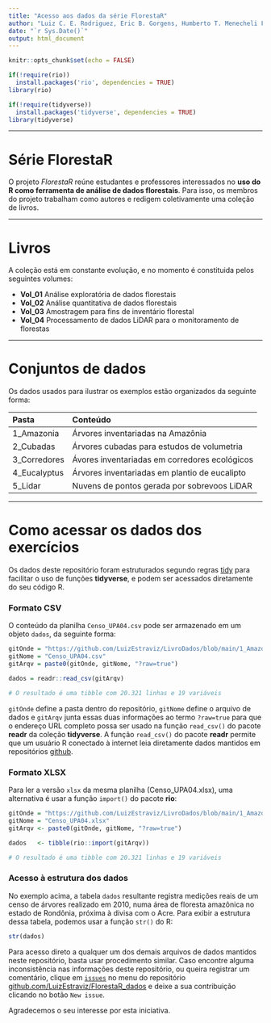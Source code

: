 ```yaml
---
title: "Acesso aos dados da série FlorestaR"
author: "Luiz C. E. Rodriguez, Eric B. Gorgens, Humberto T. Menecheli Filho, Nathan O. Barreto, João V.L. Marinho, Arthur K. Sanchez, José J. Monteiro"
date: "`r Sys.Date()`"
output: html_document
---
```


```r
knitr::opts_chunk$set(echo = FALSE)

if(!require(rio))
  install.packages('rio', dependencies = TRUE)
library(rio)

if(!require(tidyverse))
  install.packages('tidyverse', dependencies = TRUE)
library(tidyverse)

```

------------------------------------------------------------------------

# Série FlorestaR

O projeto *FlorestaR* reúne estudantes e professores interessados no **uso do R como ferramenta de análise de dados florestais**. Para isso, os membros do projeto trabalham como autores e redigem coletivamente uma coleção de livros.

------------------------------------------------------------------------

# Livros

A coleção está em constante evolução, e no momento é constituida pelos seguintes volumes:

-   **Vol_01** Análise exploratória de dados florestais
-   **Vol_02** Análise quantitativa de dados florestais
-   **Vol_03** Amostragem para fins de inventário florestal
-   **Vol_04** Processamento de dados LiDAR para o monitoramento de florestas

------------------------------------------------------------------------

# Conjuntos de dados

Os dados usados para ilustrar os exemplos estão organizados da seguinte forma:

| Pasta        | Conteúdo                                       |
|:-------------|:-----------------------------------------------|
| 1_Amazonia   | Árvores inventariadas na Amazônia              |
| 2_Cubadas    | Árvores cubadas para estudos de volumetria     |
| 3_Corredores | Ávores inventariadas em corredores ecológicos  |
| 4_Eucalyptus | Árvores inventariadas em plantio de eucalipto  |
| 5_Lidar      | Nuvens de pontos gerada por sobrevoos LiDAR    |

------------------------------------------------------------------------

# Como acessar os dados dos exercícios

Os dados deste repositório foram estruturados segundo regras [tidy](https://r4ds.had.co.nz/tidy-data.html) para facilitar o uso de funções **tidyverse**, e podem ser acessados diretamente do seu código R.

### Formato CSV

O conteúdo da planilha `Censo_UPA04.csv` pode ser armazenado em um objeto `dados`, da seguinte forma:

```r
gitOnde = "https://github.com/LuizEstraviz/LivroDados/blob/main/1_Amazonia/"
gitNome = "Censo_UPA04.csv"
gitArqv = paste0(gitOnde, gitNome, "?raw=true")

dados = readr::read_csv(gitArqv)

# O resultado é uma tibble com 20.321 linhas e 19 variáveis
```

`gitOnde` define a pasta dentro do repositório, `gitNome` define o arquivo de dados e `gitArqv` junta essas duas informações ao termo `?raw=true` para que o endereço URL completo possa ser usado na função `read_csv()` do pacote **readr** da coleção **tidyverse**. A função `read_csv()` do pacote **readr** permite que um usuário R conectado à internet leia diretamente dados mantidos em repositórios [github](https://github.com).

### Formato XLSX

Para ler a versão `xlsx` da mesma planilha (Censo_UPA04.xlsx), uma alternativa é usar a função `import()` do pacote **rio**:

```r
gitOnde = "https://github.com/LuizEstraviz/LivroDados/blob/main/1_Amazonia/"
gitNome = "Censo_UPA04.xlsx"
gitArqv <- paste0(gitOnde, gitNome, "?raw=true")

dados   <- tibble(rio::import(gitArqv))

# O resultado é uma tibble com 20.321 linhas e 19 variáveis
```

### Acesso à estrutura dos dados

No exemplo acima, a tabela `dados` resultante registra medições reais de um censo de árvores realizado em 2010, numa área de floresta amazônica no estado de Rondônia, próxima à divisa com o Acre. Para exibir a estrutura dessa tabela, podemos usar a função `str()` do R:

```r
str(dados)
```

Para acesso direto a qualquer um dos demais arquivos de dados mantidos neste repositório, basta usar procedimento similar. Caso encontre alguma inconsistência nas informações deste repositório, ou queira registrar um comentário, clique em [`issues`](https://github.com/LuizEstraviz/FlorestaR_dados/issues) no menu do repositório [github.com/LuizEstraviz/FlorestaR_dados](https://github.com/LuizEstraviz/FlorestaR_dados) e deixe a sua contribuição clicando no botão `New issue`.

Agradecemos o seu interesse por esta iniciativa.
